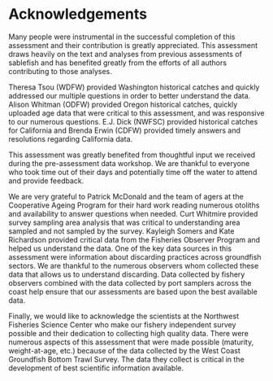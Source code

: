 # Acknowledgements {#sec-acknowledgements}

Many people were instrumental in the successful completion of this assessment and their contribution is greatly appreciated. This assessment draws heavily on the text and analyses from previous assessments of sablefish and has benefited greatly from the efforts of all authors contributing to those analyses.

Theresa Tsou (WDFW) provided Washington historical catches and quickly addressed our multiple questions in order to better understand the data. Alison Whitman (ODFW) provided Oregon historical catches, quickly uploaded age data that were critical to this assessment, and was responsive to our numerous questions. E.J. Dick (NWFSC) provided historical catches for California and Brenda Erwin (CDFW) provided timely answers and resolutions regarding California data.

This assessment was greatly benefited from thoughtful input we received during the pre-assessment data workshop. We are thankful to everyone who took time out of their days and potentially time off the water to attend and provide feedback. 

We are very grateful to Patrick McDonald and the team of agers at the Cooperative Ageing Program for their hard work
reading numerous otoliths and availability to answer questions when needed. Curt Whitmire provided survey sampling area analysis that was critical to understanding area sampled and not sampled by the survey. Kayleigh Somers and Kate Richardson provided critical data from the Fisheries Observer Program and helped us understand the data. One of the key data sources in this assessment were information about discarding practices across groundfish sectors.  We are thankful to the numerous observers whom collected these data that allows us to understand discarding. Data collected by fishery observers combined with the data collected by port samplers across the coast help ensure that our assessments are based upon the best available data. 

Finally, we would like to acknowledge the scientists at the Northwest Fisheries Science Center who make our fishery independent survey possible and their dedication to collecting high quality data. There were numerous aspects of this assessment that were made possible (maturity, weight-at-age, etc.) because of the data collected by the West Coast Groundfish Bottom Trawl Survey. The data they collect is critical in the development of best scientific information available. 
